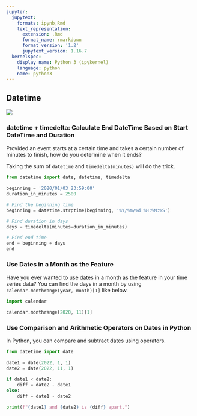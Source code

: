 ```yaml
---
jupyter:
  jupytext:
    formats: ipynb,Rmd
    text_representation:
      extension: .Rmd
      format_name: rmarkdown
      format_version: '1.2'
      jupytext_version: 1.16.7
  kernelspec:
    display_name: Python 3 (ipykernel)
    language: python
    name: python3
---
```


## Datetime


![](../img/datetime.png)


### datetime + timedelta: Calculate End DateTime Based on Start DateTime and Duration


Provided an event starts at a certain time and takes a certain number of minutes to finish, how do you determine when it ends?

Taking the sum of `datetime` and `timedelta(minutes)` will do the trick.


```python
from datetime import date, datetime, timedelta

beginning = '2020/01/03 23:59:00'
duration_in_minutes = 2500

# Find the beginning time
beginning = datetime.strptime(beginning, '%Y/%m/%d %H:%M:%S')

# Find duration in days
days = timedelta(minutes=duration_in_minutes)

# Find end time
end = beginning + days 
end
```

### Use Dates in a Month as the Feature



Have you ever wanted to use dates in a month as the feature in your time series data? You can find the days in a month by using `calendar.monthrange(year, month)[1]` like below.

```python
import calendar 

calendar.monthrange(2020, 11)[1]
```

### Use Comparison and Arithmetic Operators on Dates in Python


In Python, you can compare and subtract dates using operators.  



```python
from datetime import date 

date1 = date(2022, 1, 1)
date2 = date(2022, 11, 1)

if date1 < date2:
    diff = date2 - date1 
else:
    diff = date1 - date2 

print(f"{date1} and {date2} is {diff} apart.")
```
